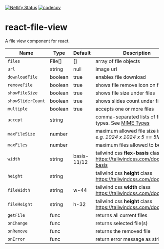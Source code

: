 [![Netlify Status](https://api.netlify.com/api/v1/badges/f1c6d960-e969-4396-bdaa-33e245a72bf6/deploy-status)](https://app.netlify.com/sites/react-file-view/deploys) [![codecov](https://codecov.io/github/musama619/react-file-view/branch/main/graph/badge.svg?token=iBQkSenXLe)](https://codecov.io/github/musama619/react-file-view)

# react-file-view
A file view component for react.

| Name | Type  |  Default  | Description |
| ------------ | --------- | ------------ | --------- |
| `files` |  File[] | [] | array of file objects   |
|  `url` | string  | null  |  image url |
|  `downloadFile` | boolean  | true  | enables file download |
| `removeFile ` | boolean  | true  | shows file remove icon on file hover  |
|  `showFileSize` | boolean  | true  | shows file size under files  |
|  `showSliderCount` | boolean  | true  | shows slides count under file slider  |
|  `multiple` | boolean  | true |  accepts one or more files |
|  `accept` | string  |   | comma-separated lists of file types. See [MIME Types](https://developer.mozilla.org/en-US/docs/Web/HTTP/Basics_of_HTTP/MIME_types/Common_types)  |
| `maxFileSize`  | number  |   |  maximum allowed file size in bytes *e.g. 1024  x 1024 x 5 == 5MB*  |
|  `maxFiles` | number  |   |maximum files allowed to be added   |
|  `width` | string  | basis-11/12   | tailwind css **flex-basis** class https://tailwindcss.com/docs/flex-basis   |
| `height`  | string  |  | tailwind css **height** class https://tailwindcss.com/docs/height  |
| `fileWidth`  |  string  |  w-44 |  tailwind css **width** class https://tailwindcss.com/docs/width |
| `fileHeight`  | string  | h-32 |  tailwind css **height** class https://tailwindcss.com/docs/height |
|  `getFile` | func  |   |  returns all current files  |
| `onChange`  | func  |   | returns selected file(s)  |
| `onRemove`  | func  |   | returns the removed file  |
|  `onError` | func  |   | return error message as string  |
